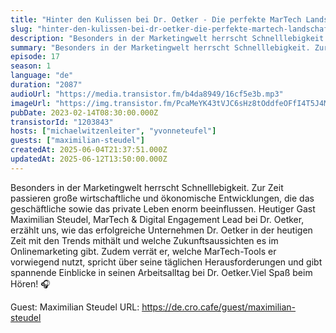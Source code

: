 ```yaml
---
title: "Hinter den Kulissen bei Dr. Oetker - Die perfekte MarTech Landschaft für internationalen Erfolg"
slug: "hinter-den-kulissen-bei-dr-oetker-die-perfekte-martech-landschaft-fur-deinen-internationalen-erfolg"
description: "Besonders in der Marketingwelt herrscht Schnelllebigkeit. Zur Zeit passieren große wirtschaftliche und ökonomische Entwicklungen, die das geschäftliche sowie das private Leben enorm beeinflussen. Heutiger Gast Maximilian Steudel, MarTech & Digital Engagement Lead bei Dr. Oetker, erzählt uns, wie das erfolgreiche Unternehmen Dr. Oetker in der heutigen Zeit mit den Trends mithält und welche Zukunftsaussichten es im Onlinemarketing gibt. Zudem verrät er, welche MarTech-Tools er vorwiegend nutzt, spricht über seine täglichen Herausforderungen und gibt spannende Einblicke in seinen Arbeitsalltag bei Dr. Oetker.Viel Spaß beim Hören! 🎧\n\nGuest: Maximilian Steudel\nURL: https://de.cro.cafe/guest/maximilian-steudel"
summary: "Besonders in der Marketingwelt herrscht Schnelllebigkeit. Zur Zeit passieren große wirtschaftliche und ökonomische Entwicklungen, die das geschäftliche sowie das private Leben enorm beeinflussen. Heutiger Gast Maximilian Steudel, MarTech & Digital Engagement Lead bei Dr. Oetker, erzählt uns, wie das erfolgreiche Unternehmen Dr. Oetker in der heutigen Zeit mit den Trends mithält und welche Zukunftsaussichten es im Onlinemarketing gibt. Zudem verrät er, welche MarTech-Tools er vorwiegend nutzt, spricht über seine täglichen Herausforderungen und gibt spannende Einblicke in seinen Arbeitsalltag bei Dr. Oetker.Viel Spaß beim Hören! 🎧\n\nGuest: Maximilian Steudel\nURL: https://de.cro.cafe/guest/maximilian-steudel"
episode: 17
season: 1
language: "de"
duration: "2087"
audioUrl: "https://media.transistor.fm/b4da8949/16cf5e3b.mp3"
imageUrl: "https://img.transistor.fm/PcaMeYK43tVJC6sHz8tOddfeOFfI4T5J4MqFB8mg5Ow/rs:fill:3000:3000:1/q:60/aHR0cHM6Ly9pbWct/dXBsb2FkLXByb2R1/Y3Rpb24udHJhbnNp/c3Rvci5mbS82NDhk/YzJjYTQ1MzE3YTRk/ZWEzNDFhMDRkMGJk/MTJlMS5wbmc.webp"
pubDate: 2023-02-14T08:30:00.000Z
transistorId: "1203843"
hosts: ["michaelwitzenleiter", "yvonneteufel"]
guests: ["maximilian-steudel"]
createdAt: 2025-06-04T21:37:51.000Z
updatedAt: 2025-06-12T13:50:00.000Z
---
```


Besonders in der Marketingwelt herrscht Schnelllebigkeit. Zur Zeit passieren große wirtschaftliche und ökonomische Entwicklungen, die das geschäftliche sowie das private Leben enorm beeinflussen. Heutiger Gast Maximilian Steudel, MarTech & Digital Engagement Lead bei Dr. Oetker, erzählt uns, wie das erfolgreiche Unternehmen Dr. Oetker in der heutigen Zeit mit den Trends mithält und welche Zukunftsaussichten es im Onlinemarketing gibt. Zudem verrät er, welche MarTech-Tools er vorwiegend nutzt, spricht über seine täglichen Herausforderungen und gibt spannende Einblicke in seinen Arbeitsalltag bei Dr. Oetker.Viel Spaß beim Hören! 🎧

Guest: Maximilian Steudel
URL: https://de.cro.cafe/guest/maximilian-steudel
